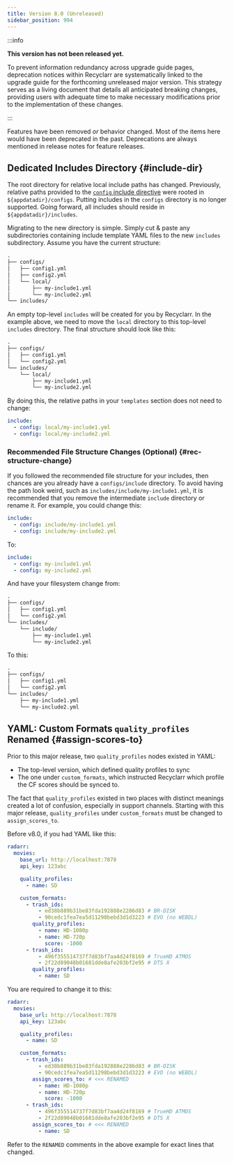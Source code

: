 ```yaml
---
title: Version 8.0 (Unreleased)
sidebar_position: 994
---
```


:::info

**This version has not been released yet.**

To prevent information redundancy across upgrade guide pages, deprecation notices within Recyclarr
are systematically linked to the upgrade guide for the forthcoming unreleased major version. This
strategy serves as a living document that details all anticipated breaking changes, providing users
with adequate time to make necessary modifications prior to the implementation of these changes.

:::

Features have been removed *or* behavior changed. Most of the items here would have been deprecated
in the past. Deprecations are always mentioned in release notes for feature releases.

## Dedicated Includes Directory {#include-dir}

The root directory for relative local include paths has changed. Previously, relative paths provided
to the [`config` include directive](../yaml/config-reference/include.md#config) were rooted in
`${appdatadir}/configs`. Putting includes in the `configs` directory is no longer supported. Going
forward, all includes should reside in `${appdatadir}/includes`.

Migrating to the new directory is simple. Simply cut & paste any subdirectories containing include
template YAML files to the new `includes` subdirectory. Assume you have the current structure:

```txt
.
├── configs/
│   ├── config1.yml
│   ├── config2.yml
│   └── local/
│       ├── my-include1.yml
│       └── my-include2.yml
└── includes/
```

An empty top-level `includes` will be created for you by Recyclarr. In the example above, we need to
move the `local` directory to this top-level `includes` directory. The final structure should look
like this:

```txt
.
├── configs/
│   ├── config1.yml
│   └── config2.yml
└── includes/
    └── local/
        ├── my-include1.yml
        └── my-include2.yml
```

By doing this, the relative paths in your `templates` section does not need to change:

```yml
include:
  - config: local/my-include1.yml
  - config: local/my-include2.yml
```

### Recommended File Structure Changes (Optional) {#rec-structure-change}

If you followed the recommended file structure for your includes, then chances are you already have
a `configs/include` directory. To avoid having the path look weird, such as
`includes/include/my-include1.yml`, it is recommended that you remove the intermediate `include`
directory or rename it. For example, you could change this:

```yml
include:
  - config: include/my-include1.yml
  - config: include/my-include2.yml
```

To:

```yml
include:
  - config: my-include1.yml
  - config: my-include2.yml
```

And have your filesystem change from:

```txt
.
├── configs/
│   ├── config1.yml
│   └── config2.yml
└── includes/
    └── include/
        ├── my-include1.yml
        └── my-include2.yml
```

To this:

```txt
.
├── configs/
│   ├── config1.yml
│   └── config2.yml
└── includes/
    ├── my-include1.yml
    └── my-include2.yml
```

## YAML: Custom Formats `quality_profiles` Renamed {#assign-scores-to}

Prior to this major release, two `quality_profiles` nodes existed in YAML:

- The top-level version, which defined quality profiles to sync
- The one under `custom_formats`, which instructed Recyclarr which profile the CF scores should be
  synced to.

The fact that `quality_profiles` existed in two places with distinct meanings created a lot of
confusion, especially in support channels. Starting with this major release, `quality_profiles`
under `custom_formats` must be changed to `assign_scores_to`.

Before v8.0, if you had YAML like this:

```yml
radarr:
  movies:
    base_url: http://localhost:7878
    api_key: 123abc

    quality_profiles:
      - name: SD

    custom_formats:
      - trash_ids:
          - ed38b889b31be83fda192888e2286d83 # BR-DISK
          - 90cedc1fea7ea5d11298bebd3d1d3223 # EVO (no WEBDL)
        quality_profiles:
          - name: HD-1080p
          - name: HD-720p
            score: -1000
      - trash_ids:
          - 496f355514737f7d83bf7aa4d24f8169 # TrueHD ATMOS
          - 2f22d89048b01681dde8afe203bf2e95 # DTS X
        quality_profiles:
          - name: SD
```

You are required to change it to this:

```yml
radarr:
  movies:
    base_url: http://localhost:7878
    api_key: 123abc

    quality_profiles:
      - name: SD

    custom_formats:
      - trash_ids:
          - ed38b889b31be83fda192888e2286d83 # BR-DISK
          - 90cedc1fea7ea5d11298bebd3d1d3223 # EVO (no WEBDL)
        assign_scores_to: # <<< RENAMED
          - name: HD-1080p
          - name: HD-720p
            score: -1000
      - trash_ids:
          - 496f355514737f7d83bf7aa4d24f8169 # TrueHD ATMOS
          - 2f22d89048b01681dde8afe203bf2e95 # DTS X
        assign_scores_to: # <<< RENAMED
          - name: SD
```

Refer to the `RENAMED` comments in the above example for exact lines that changed.
